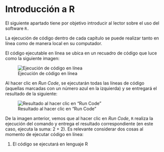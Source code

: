 # Introducción a R {#sec-intror .unnumbered}

El siguiente apartado tiene por objetivo introducir al lector sobre el uso del software `R.`

La ejecución de código dentro de cada capítulo se puede realizar tanto en línea como de manera local en su computador.

El código ejecutable en línea se ubica en un recuadro de código que luce como la siguiente imagen:

![Ejecución de código en línea](images/run_code.png)

Al hacer clic en *Run Code*, se ejecutarán todas las líneas de código (aquellas marcadas con un número azul en la izquierda) y se entregará el resultado de la siguiente:

![Resultado al hacer clic en "Run Code"](images/results_run_code.png)

De la imagen anterior, vemos que al hacer clic en *Run Code*, `R` realiza la ejecución del comando y entrega el resultado correspondiente (en este caso, ejecuta la suma: 2 + 2). Es relevante considerar dos cosas al momento de ejecutar código en línea:

1.  El código se ejecutará en lenguaje R
